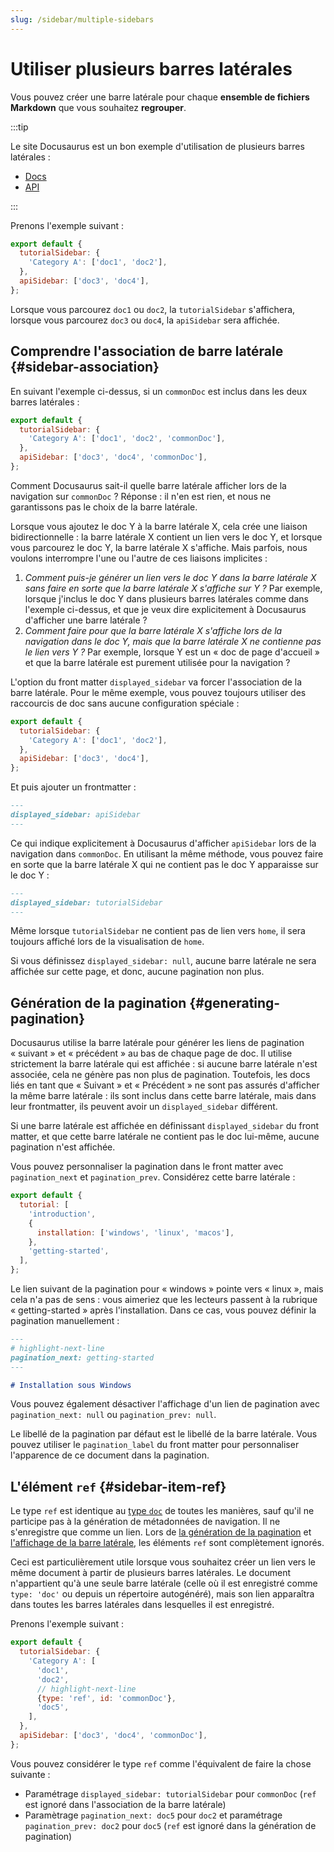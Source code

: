 ```yaml
---
slug: /sidebar/multiple-sidebars
---
```


# Utiliser plusieurs barres latérales

Vous pouvez créer une barre latérale pour chaque **ensemble de fichiers Markdown** que vous souhaitez **regrouper**.

:::tip

Le site Docusaurus est un bon exemple d'utilisation de plusieurs barres latérales :

- [Docs](../../../introduction.mdx)
- [API](../../../cli.mdx)

:::

Prenons l'exemple suivant :

```js title="sidebars.js"
export default {
  tutorialSidebar: {
    'Category A': ['doc1', 'doc2'],
  },
  apiSidebar: ['doc3', 'doc4'],
};
```

Lorsque vous parcourez `doc1` ou `doc2`, la `tutorialSidebar` s'affichera, lorsque vous parcourez `doc3` ou `doc4`, la `apiSidebar` sera affichée.

## Comprendre l'association de barre latérale {#sidebar-association}

En suivant l'exemple ci-dessus, si un `commonDoc` est inclus dans les deux barres latérales :

```js title="sidebars.js"
export default {
  tutorialSidebar: {
    'Category A': ['doc1', 'doc2', 'commonDoc'],
  },
  apiSidebar: ['doc3', 'doc4', 'commonDoc'],
};
```

Comment Docusaurus sait-il quelle barre latérale afficher lors de la navigation sur `commonDoc` ? Réponse : il n'en est rien, et nous ne garantissons pas le choix de la barre latérale.

Lorsque vous ajoutez le doc Y à la barre latérale X, cela crée une liaison bidirectionnelle : la barre latérale X contient un lien vers le doc Y, et lorsque vous parcourez le doc Y, la barre latérale X s'affiche. Mais parfois, nous voulons interrompre l'une ou l'autre de ces liaisons implicites :

1. _Comment puis-je générer un lien vers le doc Y dans la barre latérale X sans faire en sorte que la barre latérale X s'affiche sur Y ?_ Par exemple, lorsque j'inclus le doc Y dans plusieurs barres latérales comme dans l'exemple ci-dessus, et que je veux dire explicitement à Docusaurus d'afficher une barre latérale ?
2. _Comment faire pour que la barre latérale X s'affiche lors de la navigation dans le doc Y, mais que la barre latérale X ne contienne pas le lien vers Y ?_ Par exemple, lorsque Y est un « doc de page d'accueil » et que la barre latérale est purement utilisée pour la navigation ?

L'option du front matter `displayed_sidebar` va forcer l'association de la barre latérale. Pour le même exemple, vous pouvez toujours utiliser des raccourcis de doc sans aucune configuration spéciale :

```js title="sidebars.js"
export default {
  tutorialSidebar: {
    'Category A': ['doc1', 'doc2'],
  },
  apiSidebar: ['doc3', 'doc4'],
};
```

Et puis ajouter un frontmatter :

```md title="commonDoc.md"
---
displayed_sidebar: apiSidebar
---
```

Ce qui indique explicitement à Docusaurus d'afficher `apiSidebar` lors de la navigation dans `commonDoc`. En utilisant la même méthode, vous pouvez faire en sorte que la barre latérale X qui ne contient pas le doc Y apparaisse sur le doc Y :

```md title="home.md"
---
displayed_sidebar: tutorialSidebar
---
```

Même lorsque `tutorialSidebar` ne contient pas de lien vers `home`, il sera toujours affiché lors de la visualisation de `home`.

Si vous définissez `displayed_sidebar: null`, aucune barre latérale ne sera affichée sur cette page, et donc, aucune pagination non plus.

## Génération de la pagination {#generating-pagination}

Docusaurus utilise la barre latérale pour générer les liens de pagination « suivant » et « précédent » au bas de chaque page de doc. Il utilise strictement la barre latérale qui est affichée : si aucune barre latérale n'est associée, cela ne génère pas non plus de pagination. Toutefois, les docs liés en tant que « Suivant » et « Précédent » ne sont pas assurés d'afficher la même barre latérale : ils sont inclus dans cette barre latérale, mais dans leur frontmatter, ils peuvent avoir un `displayed_sidebar` différent.

Si une barre latérale est affichée en définissant `displayed_sidebar` du front matter, et que cette barre latérale ne contient pas le doc lui-même, aucune pagination n'est affichée.

Vous pouvez personnaliser la pagination dans le front matter avec `pagination_next` et `pagination_prev`. Considérez cette barre latérale :

```js title="sidebars.js"
export default {
  tutorial: [
    'introduction',
    {
      installation: ['windows', 'linux', 'macos'],
    },
    'getting-started',
  ],
};
```

Le lien suivant de la pagination pour « windows » pointe vers « linux », mais cela n'a pas de sens : vous aimeriez que les lecteurs passent à la rubrique « getting-started » après l'installation. Dans ce cas, vous pouvez définir la pagination manuellement :

```md title="windows.md"
---
# highlight-next-line
pagination_next: getting-started
---

# Installation sous Windows
```

Vous pouvez également désactiver l'affichage d'un lien de pagination avec `pagination_next: null` ou `pagination_prev: null`.

Le libellé de la pagination par défaut est le libellé de la barre latérale. Vous pouvez utiliser le `pagination_label` du front matter pour personnaliser l'apparence de ce document dans la pagination.

## L'élément `ref` {#sidebar-item-ref}

Le type `ref` est identique au [type `doc`](./items.mdx#sidebar-item-doc) de toutes les manières, sauf qu'il ne participe pas à la génération de métadonnées de navigation. Il ne s'enregistre que comme un lien. Lors de [la génération de la pagination](#generating-pagination) et [l'affichage de la barre latérale](#sidebar-association), les éléments `ref` sont complètement ignorés.

Ceci est particulièrement utile lorsque vous souhaitez créer un lien vers le même document à partir de plusieurs barres latérales. Le document n'appartient qu'à une seule barre latérale (celle où il est enregistré comme `type: 'doc'` ou depuis un répertoire autogénéré), mais son lien apparaîtra dans toutes les barres latérales dans lesquelles il est enregistré.

Prenons l'exemple suivant :

```js title="sidebars.js"
export default {
  tutorialSidebar: {
    'Category A': [
      'doc1',
      'doc2',
      // highlight-next-line
      {type: 'ref', id: 'commonDoc'},
      'doc5',
    ],
  },
  apiSidebar: ['doc3', 'doc4', 'commonDoc'],
};
```

Vous pouvez considérer le type `ref` comme l'équivalent de faire la chose suivante :

- Paramétrage `displayed_sidebar: tutorialSidebar` pour `commonDoc` (`ref` est ignoré dans l'association de la barre latérale)
- Paramètrage `pagination_next: doc5` pour `doc2` et paramétrage `pagination_prev: doc2` pour `doc5` (`ref` est ignoré dans la génération de pagination)
